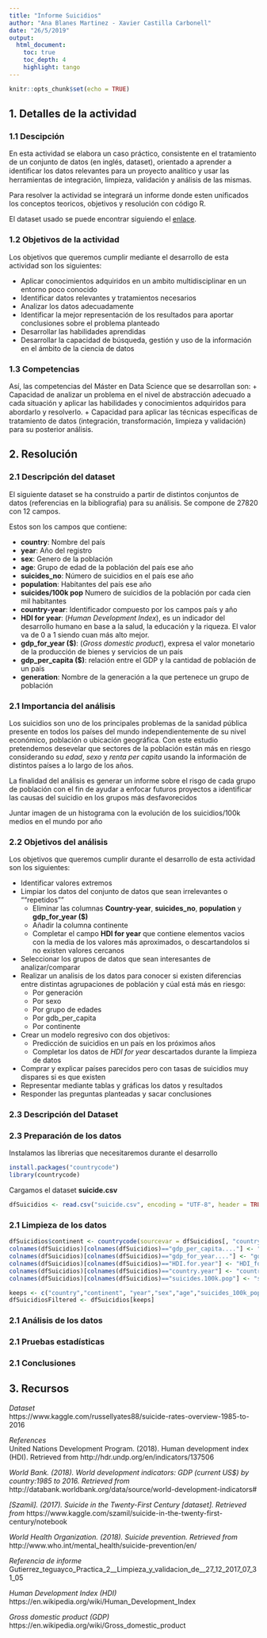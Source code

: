 ```yaml
---
title: "Informe Suicidios"
author: "Ana Blanes Martinez - Xavier Castilla Carbonell"
date: "26/5/2019"
output: 
  html_document:
    toc: true
    toc_depth: 4
    highlight: tango
---
```


```r
knitr::opts_chunk$set(echo = TRUE)
```

## 1. Detalles de la actividad
### 1.1 Descipción
En esta actividad se elabora un caso práctico, consistente en el tratamiento de un conjunto de datos (en inglés, dataset), orientado a aprender a identiﬁcar los datos relevantes para un proyecto analítico y usar las herramientas de integración, limpieza, validación y análisis de las mismas.

Para resolver la actividad se integrará un informe donde esten unificados los conceptos teoricos, objetivos y resolución con código R.

El dataset usado se puede encontrar siguiendo el [enlace](https://www.kaggle.com/russellyates88/suicide-rates-overview-1985-to-2016).

### 1.2 Objetivos de la actividad
Los objetivos que queremos cumplir mediante el desarrollo de esta actividad son los siguientes:

+ Aplicar conocimientos adquiridos en un ambito multidisciplinar en un entorno poco conocido
+ Identificar datos relevantes y tratamientos necesarios
+ Analizar los datos adecuadamente
+ Identificar la mejor representación de los resultados para aportar conclusiones sobre el problema planteado
+ Desarrollar las habilidades aprendidas
+ Desarrollar la capacidad de búsqueda, gestión y uso de la información en el ámbito de la ciencia de datos

### 1.3 Competencias
Así, las competencias del Máster en Data Science que se desarrollan son: 
+ Capacidad de analizar un problema en el nivel de abstracción adecuado a cada situación y aplicar las habilidades y conocimientos adquiridos para abordarlo y resolverlo. 
+ Capacidad para aplicar las técnicas especíﬁcas de tratamiento de datos (integración, transformación, limpieza y validación) para su posterior análisis.

## 2. Resolución
### 2.1 Descripción del dataset
El siguiente dataset se ha construido a partir de distintos conjuntos de datos (referencias en la bibliografia) para su análisis. Se compone de 27820 con 12 campos.

Estos son los campos que contiene:

+ **country**: Nombre del país
+ **year**: Año del registro
+ **sex**: Genero de la población 
+ **age**: Grupo de edad de la población del país ese año
+ **suicides_no**: Número de suicidios en el país ese año
+ **population**: Habitantes del país ese año
+ **suicides/100k pop** Numero de suicidios de la población por cada cien mil habitantes
+ **country-year**: Identificador compuesto por los campos país y año
+ **HDI for year**: (*Human Development Index*), es un indicador del desarrollo humano en base a la salud, la educación y la riqueza. El valor va de 0 a 1 siendo cuan más alto mejor.
+ **gdp_for_year ($)**: (*Gross domestic product*), expresa el valor monetario de la producción de bienes y servicios de un país
+ **gdp_per_capita ($)**: relación entre el GDP y la cantidad de población de un país
+ **generation**: Nombre de la generación a la que pertenece un grupo de población

### 2.1 Importancia del análisis
Los suicidios son uno de los principales problemas de la sanidad pública presente en todos los países del mundo independientemente de su nivel económico, población o ubicación geográfica. Con este estudio pretendemos desevelar que sectores de la población están más en riesgo considerando su *edad*, *sexo* y *renta per capita* usando la información de distintos países a lo largo de los años.

La finalidad del análisis es generar un informe sobre el risgo de cada grupo de población con el fin de ayudar a enfocar futuros proyectos a identificar las causas del suicidio en los grupos más desfavorecidos



Juntar imagen de un histograma con la evolución de los suicidios/100k medios en el mundo por año


### 2.2 Objetivos del análisis
Los objetivos que queremos cumplir durante el desarrollo de esta actividad son los siguientes:

+ Identificar valores extremos
+ Limpiar los datos del conjunto de datos que sean irrelevantes o ""repetidos""
  + Eliminar las columnas **Country-year**, **suicides_no**, **population** y **gdp_for_year ($)**
  + Añadir la columna continente
  + Completar el campo **HDI for year** que contiene elementos vacios con la media de los valores más aproximados, o descartandolos si no existen valores cercanos
+ Seleccionar los grupos de datos que sean interesantes de analizar/comparar
+ Realizar un analisis de los datos para conocer si existen diferencias entre distintas agrupaciones de población y cúal está más en riesgo:
  + Por generación
  + Por sexo
  + Por grupo de edades
  + Por gdb_per_capita
  + Por continente
+ Crear un modelo regresivo con dos objetivos:
  + Predicción de suicidios en un país en los próximos años
  + Completar los datos de *HDI for year* descartados durante la limpieza de datos
+ Comprar y explicar países parecidos pero con tasas de suicidios muy dispares si es que existen
+ Representar mediante tablas y gráficas los datos y resultados
+ Responder las preguntas planteadas y sacar conclusiones

### 2.3 Descripción del Dataset
### 2.3 Preparación de los datos
Instalamos las librerias que necesitaremos durante el desarrollo
```r
install.packages("countrycode")
library(countrycode)
```

Cargamos el dataset **suicide.csv**
```r
dfSuicidios <- read.csv("suicide.csv", encoding = "UTF-8", header = TRUE);
```
### 2.1 Limpieza de los datos
```r
dfSuicidios$continent <- countrycode(sourcevar = dfSuicidios[, "country"], origin = "country.name", destination = "continent")
colnames(dfSuicidios)[colnames(dfSuicidios)=="gdp_per_capita...."] <- "gdp_per_capita_USDollar"
colnames(dfSuicidios)[colnames(dfSuicidios)=="gdp_for_year...."] <- "gdp_for_year_USDollar"
colnames(dfSuicidios)[colnames(dfSuicidios)=="HDI.for.year"] <- "HDI_for_year"
colnames(dfSuicidios)[colnames(dfSuicidios)=="country.year"] <- "country_year"
colnames(dfSuicidios)[colnames(dfSuicidios)=="suicides.100k.pop"] <- "suicides_100k_pop"

keeps <- c("country","continent", "year","sex","age","suicides_100k_pop","HDI_for_year","gdp_per_capita_USDollar","generation")
dfSuicidiosFiltered <- dfSuicidios[keeps]

```
### 2.1 Análisis de los datos
### 2.1 Pruebas estadísticas
### 2.1 Conclusiones

## 3. Recursos

*Dataset*  
https://www.kaggle.com/russellyates88/suicide-rates-overview-1985-to-2016

*References*  
United Nations Development Program. (2018). Human development index (HDI). Retrieved from http://hdr.undp.org/en/indicators/137506

*World Bank. (2018). World development indicators: GDP (current US$) by country:1985 to 2016. Retrieved from*   http://databank.worldbank.org/data/source/world-development-indicators#

*[Szamil]. (2017). Suicide in the Twenty-First Century [dataset]. Retrieved from*   https://www.kaggle.com/szamil/suicide-in-the-twenty-first-century/notebook

*World Health Organization. (2018). Suicide prevention. Retrieved from*  
http://www.who.int/mental_health/suicide-prevention/en/

*Referencia de informe*  
Gutierrez_teguayco_Practica_2__Limpieza_y_validacion_de__27_12_2017_07_31_05

*Human Development Index (HDI)*  
https://en.wikipedia.org/wiki/Human_Development_Index

*Gross domestic product (GDP)*  
https://en.wikipedia.org/wiki/Gross_domestic_product


